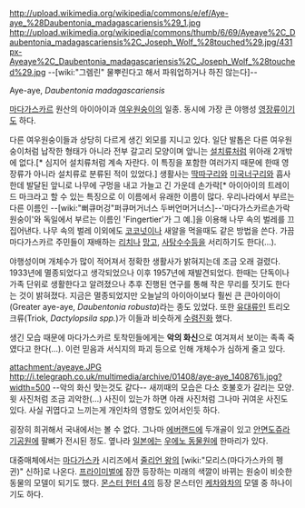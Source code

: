 http://upload.wikimedia.org/wikipedia/commons/e/ef/Aye-aye_%28Daubentonia_madagascariensis%29_1.jpg
http://upload.wikimedia.org/wikipedia/commons/thumb/6/69/Ayeaye%2C_Daubentonia_madagascariensis%2C_Joseph_Wolf_%28touched%29.jpg/431px-Ayeaye%2C_Daubentonia_madagascariensis%2C_Joseph_Wolf_%28touched%29.jpg
--[wiki:"그렘린" 물뿌린다고 해서 파워업하거나 하진 않는다]--

Aye-aye, ''Daubentonia madagascariensis''

[[마다가스카르]] 원산의 아이아이과 [[여우원숭이]]의 일종. 동시에 가장 큰 야행성 [[영장류]]이기도 하다.

다른 여우원숭이들과 상당히 다르게 생긴 외모를 지니고 있다. 일단 발톱은 다른 여우원숭이처럼 납작한 형태가 아니라 전부 갈고리 모양이며 앞니는 [[설치류]]처럼 위아래 2개밖에 없다.[* 심지어 설치류처럼 계속 자란다. 이 특징을 포함한 여러가지 때문에 한때 영장류가 아니라 설치류로 분류된 적이 있었다.] 생활사는 [[딱따구리]]와 [[미국너구리]]와 흡사한데 발달된 앞니로 나무에 구멍을 내고 가늘고 긴 가운데 손가락[* 아이아이의 트레이드 마크라고 할 수 있는 특징으로 이 이름에서 유래한 이름이 많다. 우리나라에서 부르는 다른 이름인 --[wiki:"뻐큐머겅"퍼큐머거너스 두버언머거너스]--'마다가스카르손가락원숭이'와 독일에서 부르는 이름인 'Fingertier'가 그 예.]을 이용해 나무 속의 벌레를 끄집어낸다. 나무 속의 벌레 이외에도 [[코코넛]]이나 새알을 먹을때도 같은 방법을 쓴다. 가끔 마다가스카르 주민들이 재배하는 [[리치]]나 [[망고]], [[사탕수수]]등을 서리하기도 한다(...).

야행성이며 개체수가 많이 적어져서 정확한 생활사가 밝혀지는데 조금 오래 걸렸다. 1933년에 멸종되었다고 생각되었으나 이후 1957년에 재발견되었다. 한때는 단독이나 가족 단위로 생활한다고 알려졌으나 추후 진행된 연구를 통해 작은 무리를 짓기도 한다는 것이 밝혀졌다. 지금은 멸종되었지만 오늘날의 아이아이보다 훨씬 큰 큰아이아이(Greater aye-aye, ''Daubentonia robusta'')라는 종도 있었다. 또한 [[유대류]]인 트리오크류(Triok, ''Dactylopsila spp.'')가 이들과 비슷하게 [[수렴진화]] 했다.

생긴 모습 때문에 마다가스카르 토착민들에게는 '''악의 화신'''으로 여겨져서 보이는 족족 죽였다고 한다(...). 이런 믿음과 서식지의 파괴 등으로 인해 개체수가 심하게 줄고 있다.


attachment:/ayeaye.JPG
http://i.telegraph.co.uk/multimedia/archive/01408/aye-aye_1408761i.jpg?width=500
--악의 화신 맞는것도 같다--
새끼때의 모습은 다소 호불호가 갈리는 모양. 윗 사진처럼 조금 괴악한(...) 사진이 있는가 하면 아래 사진처럼 그나마 귀여운 사진도 있다. 사실 귀엽다고 느끼는게 개인차의 영향도 있어서인듯 하다.

굉장히 희귀해서 국내에서는 볼 수 없다. 그나마 [[에버랜드]]에 두개골이 있고 [[안면도쥬라기공원]]에 팔뼈가 전시된 정도. 옆나라 [[일본]]에는 [[우에노 동물원]]에 한마리가 있다.

대중매체에서는 [[마다가스카]] 시리즈에서 [[줄리언 왕]]의 [wiki:"모리스(마다가스카의 펭귄)" 신하]로 나온다. [[프라이미벌]]에 잠깐 등장하는 미래의 색깔이 바뀌는 원숭이 비슷한 동물의 모델이 되기도 했다. [[몬스터 헌터 4]]의 등장 몬스터인 [[케차와차]]의 모델 중 하나이기도 하다.
